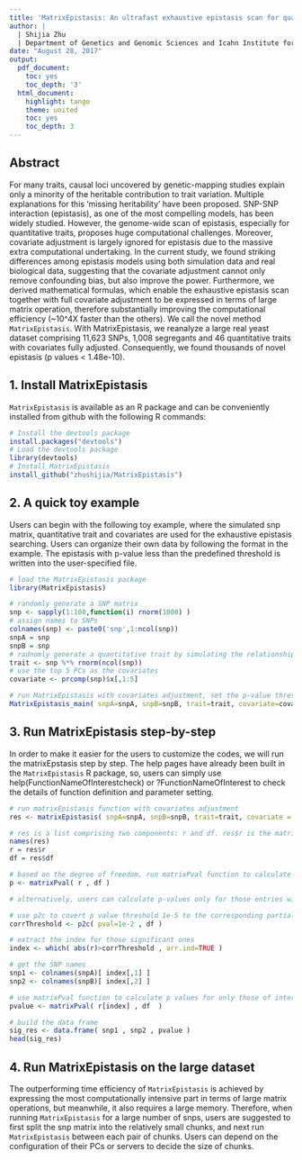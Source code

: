 ```yaml
---
title: 'MatrixEpistasis: An ultrafast exhaustive epistasis scan for quantitative traits with covariate adjustment'
author: |
  | Shijia Zhu
  | Department of Genetics and Genomic Sciences and Icahn Institute for Genomics and Multiscale Biology, Icahn School of Medicine at Mount Sinai, New York, NY 10029, USA
date: "August 28, 2017"
output:
  pdf_document:
    toc: yes
    toc_depth: '3'
  html_document:
    highlight: tango
    theme: united
    toc: yes
    toc_depth: 3
---
```



## Abstract
For many traits, causal loci uncovered by genetic-mapping studies explain only a minority of the heritable contribution to trait variation. Multiple explanations for this ‘missing heritability’ have been proposed. SNP-SNP interaction (epistasis), as one of the most compelling models, has been widely studied. However, the genome-wide scan of epistasis, especially for quantitative traits, proposes huge computational challenges. Moreover, covariate adjustment is largely ignored for epistasis due to the massive extra computational undertaking. In the current study, we found striking differences among epistasis models using both simulation data and real biological data, suggesting that the covariate adjustment cannot only remove confounding bias, but also improve the power. Furthermore, we derived mathematical formulas, which enable the exhaustive epistasis scan together with full covariate adjustment to be expressed in terms of large matrix operation, therefore substantially improving the computational efficiency (~10^4X faster than the others). We call the novel method `MatrixEpistasis`. With MatrixEpistasis, we reanalyze a large real yeast dataset comprising 11,623 SNPs, 1,008 segregants and 46 quantitative traits with covariates fully adjusted. Consequently, we found thousands of novel epistasis (p values < 1.48e-10). 

 

## 1. Install MatrixEpistasis
`MatrixEpistasis` is available as an R package and can be conveniently installed from github with the following R commands:

```r
# Install the devtools package
install.packages("devtools")
# Load the devtools package
library(devtools)
# Install MatrixEpistasis
install_github("zhushijia/MatrixEpistasis")
```

## 2. A quick toy example
Users can begin with the following toy example, where the simulated snp matrix, quantitative trait and covariates are used for the exhaustive epistasis searching. Users can organize their own data by following the format in the example. The epistasis with p-value less than the predefined threshold is written into the user-specified file. 

```r
# load the MatrixEpistasis package
library(MatrixEpistasis)

# randomly generate a SNP matrix
snp <- sapply(1:100,function(i) rnorm(1000) )
# assign names to SNPs
colnames(snp) <- paste0('snp',1:ncol(snp))
snpA = snp
snpB = snp
# radnomly generate a quantitative trait by simulating the relationship between SNPs and traits
trait <- snp %*% rnorm(ncol(snp))
# use the top 5 PCs as the covariates 
covariate <- prcomp(snp)$x[,1:5]

# run MatrixEpistasis with covariates adjustment, set the p-value threshold as 1e-2, and write the epistasis result (p < 1e-2) into the file matrixEpistasis_pval_1e-5.txt. 
MatrixEpistasis_main( snpA=snpA, snpB=snpB, trait=trait, covariate=covariate, pvalThreshold=1e-2, outputFileName='matrixEpistasis_pval_1e-5.txt')

```


## 3. Run MatrixEpistasis step-by-step
In order to make it easier for the users to customize the codes, we will run the matrixEpstasis step by step. The help pages have already been built in the `MatrixEpistasis` R package, so, users can simply use help(FunctionNameOfInterestcheck) or ?FunctionNameOfInterest to check the details of function definition and parameter setting.

```r
# run matrixEpistasis function with covariates adjustment
res <- matrixEpistasis( snpA=snpA, snpB=snpB, trait=trait, covariate = covariate )

# res is a list comprising two components: r and df. res$r is the matrix of partial correlation coefficients between snp interaction (snpA*snpB) and trait with additive effects (snpA and snpB) and covariates adjusted, and res$df is the degree of freedom for the partial correlation.
names(res)
r = res$r 
df = res$df

# based on the degree of freedom, run matrixPval function to calculate p values for all partial correlation coefficients. The result is a matrix of p-values for epistasis of all snp interactions.
p <- matrixPval( r , df )

# alternatively, users can calculate p-values only for those entries with p vlaues less than a given threshold, say 1e-2, shown as follows: 

# use p2c to covert p value threshold 1e-5 to the corresponding partial correlation coefficient
corrThreshold <- p2c( pval=1e-2 , df )

# extract the index for those significant ones
index <- which( abs(r)>corrThreshold , arr.ind=TRUE )

# get the SNP names
snp1 <- colnames(snpA)[ index[,1] ]
snp2 <- colnames(snpB)[ index[,2] ]

# use matrixPval function to calculate p values for only those of interest
pvalue <- matrixPval( r[index] , df  )

# build the data frame
sig_res <- data.frame( snp1 , snp2 , pvalue )
head(sig_res)

```


## 4. Run MatrixEpistasis on the large dataset
The outperforming time efficiency of `MatrixEpistasis` is achieved by expressing the most computationally intensive part in terms of large matrix operations, but meanwhile, it also requires a large memory. Therefore, when running `MatrixEpistasis` for a large number of snps, users are suggested to first split the snp matrix into the relatively small chunks, and next run `MatrixEpistasis` between each pair of chunks. Users can depend on the configuration of their PCs or servers to decide the size of chunks.  







